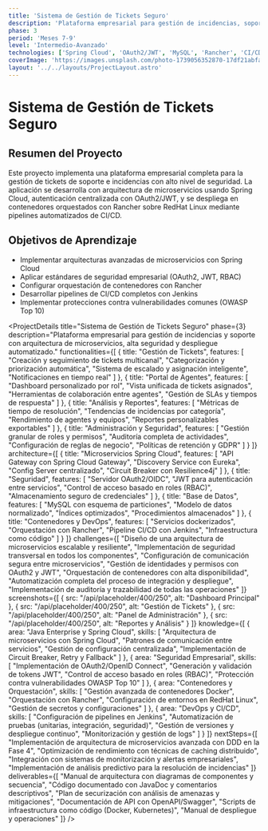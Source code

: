```yaml
---
title: 'Sistema de Gestión de Tickets Seguro'
description: 'Plataforma empresarial para gestión de incidencias, soporte y seguimiento con seguridad avanzada'
phase: 3
period: 'Meses 7-9'
level: 'Intermedio-Avanzado'
technologies: ['Spring Cloud', 'OAuth2/JWT', 'MySQL', 'Rancher', 'CI/CD']
coverImage: 'https://images.unsplash.com/photo-1739056352870-17df21abfab8'
layout: '../../layouts/ProjectLayout.astro'
---
```



# Sistema de Gestión de Tickets Seguro

## Resumen del Proyecto

Este proyecto implementa una plataforma empresarial completa para la gestión de tickets de soporte e incidencias con alto nivel de seguridad. La aplicación se desarrolla con arquitectura de microservicios usando Spring Cloud, autenticación centralizada con OAuth2/JWT, y se despliega en contenedores orquestados con Rancher sobre RedHat Linux mediante pipelines automatizados de CI/CD.

## Objetivos de Aprendizaje

- Implementar arquitecturas avanzadas de microservicios con Spring Cloud
- Aplicar estándares de seguridad empresarial (OAuth2, JWT, RBAC)
- Configurar orquestación de contenedores con Rancher
- Desarrollar pipelines de CI/CD completos con Jenkins
- Implementar protecciones contra vulnerabilidades comunes (OWASP Top 10)

<ProjectDetails
  title="Sistema de Gestión de Tickets Seguro"
  phase={3}
  description="Plataforma empresarial para gestión de incidencias y soporte con arquitectura de microservicios, alta seguridad y despliegue automatizado."
  functionalities={[
    {
      title: "Gestión de Tickets",
      features: [
        "Creación y seguimiento de tickets multicanal",
        "Categorización y priorización automática",
        "Sistema de escalado y asignación inteligente",
        "Notificaciones en tiempo real"
      ]
    },
    {
      title: "Portal de Agentes",
      features: [
        "Dashboard personalizado por rol",
        "Vista unificada de tickets asignados",
        "Herramientas de colaboración entre agentes",
        "Gestión de SLAs y tiempos de respuesta"
      ]
    },
    {
      title: "Análisis y Reportes",
      features: [
        "Métricas de tiempo de resolución",
        "Tendencias de incidencias por categoría",
        "Rendimiento de agentes y equipos",
        "Reportes personalizables exportables"
      ]
    },
    {
      title: "Administración y Seguridad",
      features: [
        "Gestión granular de roles y permisos",
        "Auditoría completa de actividades",
        "Configuración de reglas de negocio",
        "Políticas de retención y GDPR"
      ]
    }
  ]}
  architecture={[
    {
      title: "Microservicios Spring Cloud",
      features: [
        "API Gateway con Spring Cloud Gateway",
        "Discovery Service con Eureka",
        "Config Server centralizado",
        "Circuit Breaker con Resilience4j"
      ]
    },
    {
      title: "Seguridad",
      features: [
        "Servidor OAuth2/OIDC",
        "JWT para autenticación entre servicios",
        "Control de acceso basado en roles (RBAC)",
        "Almacenamiento seguro de credenciales"
      ]
    },
    {
      title: "Base de Datos",
      features: [
        "MySQL con esquema de particiones",
        "Modelo de datos normalizado",
        "Índices optimizados",
        "Procedimientos almacenados"
      ]
    },
    {
      title: "Contenedores y DevOps",
      features: [
        "Servicios dockerizados",
        "Orquestación con Rancher",
        "Pipeline CI/CD con Jenkins",
        "Infraestructura como código"
      ]
    }
  ]}
  challenges={[
    "Diseño de una arquitectura de microservicios escalable y resiliente",
    "Implementación de seguridad transversal en todos los componentes",
    "Configuración de comunicación segura entre microservicios",
    "Gestión de identidades y permisos con OAuth2 y JWT",
    "Orquestación de contenedores con alta disponibilidad",
    "Automatización completa del proceso de integración y despliegue",
    "Implementación de auditoría y trazabilidad de todas las operaciones"
  ]}
  screenshots={[
    {
      src: "/api/placeholder/400/250",
      alt: "Dashboard Principal"
    },
    {
      src: "/api/placeholder/400/250",
      alt: "Gestión de Tickets"
    },
    {
      src: "/api/placeholder/400/250",
      alt: "Panel de Administración"
    },
    {
      src: "/api/placeholder/400/250",
      alt: "Reportes y Análisis"
    }
  ]}
  knowledge={[
    {
      area: "Java Enterprise y Spring Cloud",
      skills: [
        "Arquitectura de microservicios con Spring Cloud",
        "Patrones de comunicación entre servicios",
        "Gestión de configuración centralizada",
        "Implementación de Circuit Breaker, Retry y Fallback"
      ]
    },
    {
      area: "Seguridad Empresarial",
      skills: [
        "Implementación de OAuth2/OpenID Connect",
        "Generación y validación de tokens JWT",
        "Control de acceso basado en roles (RBAC)",
        "Protección contra vulnerabilidades OWASP Top 10"
      ]
    },
    {
      area: "Contenedores y Orquestación",
      skills: [
        "Gestión avanzada de contenedores Docker",
        "Orquestación con Rancher",
        "Configuración de entornos en RedHat Linux",
        "Gestión de secretos y configuraciones"
      ]
    },
    {
      area: "DevOps y CI/CD",
      skills: [
        "Configuración de pipelines en Jenkins",
        "Automatización de pruebas (unitarias, integración, seguridad)",
        "Gestión de versiones y despliegue continuo",
        "Monitorización y gestión de logs"
      ]
    }
  ]}
  nextSteps={[
    "Implementación de arquitectura de microservicios avanzada con DDD en la Fase 4",
    "Optimización de rendimiento con técnicas de caching distribuido",
    "Integración con sistemas de monitorización y alertas empresariales",
    "Implementación de análisis predictivo para la resolución de incidencias"
  ]}
  deliverables={[
    "Manual de arquitectura con diagramas de componentes y secuencia",
    "Código documentado con JavaDoc y comentarios descriptivos",
    "Plan de securización con análisis de amenazas y mitigaciones",
    "Documentación de API con OpenAPI/Swagger",
    "Scripts de infraestructura como código (Docker, Kubernetes)",
    "Manual de despliegue y operaciones"
  ]}
/>
